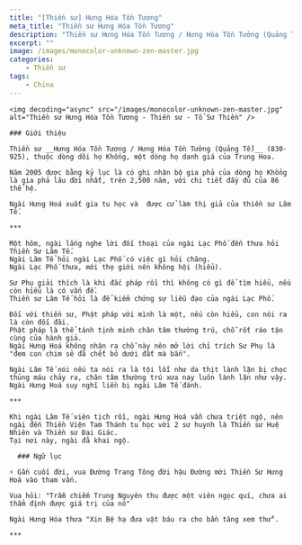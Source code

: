 ```yaml
---
title: "[Thiền sư] Hưng Hóa Tồn Tương"
meta_title: "Thiền sư Hưng Hóa Tồn Tương"
description: "Thiền sư Hưng Hóa Tồn Tương / Hưng Hóa Tồn Tưởng (Quảng Tế)"
excerpt: ""
image: /images/monocolor-unknown-zen-master.jpg
categories:
    - Thiền sư
tags:
    - China
---
```


<div className="grid xl:grid-cols-8 lg:grid-cols-8 md:grid-cols-2 sm:grid-cols-2 xs:grid-cols-1 gap-8 bg-body dark:bg-darkmode-body">

  <div className="lg:col-span-3 md:col-span-1">

    <img decoding="async" src="/images/monocolor-unknown-zen-master.jpg" alt="Thiền sư Hưng Hóa Tồn Tương - Thiền sư - Tổ Sư Thiền" />

    ### Giới thiệu

    Thiền sư __Hưng Hóa Tồn Tương / Hưng Hóa Tồn Tưởng (Quảng Tế)__ (830-925), thuộc dòng dõi họ Khổng, một dòng họ danh giá của Trung Hoa.

    Năm 2005 được bằng kỷ lục là có ghi nhận bộ gia phả của dòng họ Khổng là gia phả lâu đời nhất, trên 2,500 năm, với chi tiết đầy đủ của 86 thế hệ.

    Ngài Hưng Hoá xuất gia tu học và  được cử làm thị giả của thiền sư Lâm Tế.

    ***

    Một hôm, ngài lắng nghe lời đối thoại của ngài Lạc Phố đến thưa hỏi Thiền Sư Lâm Tế.
    Ngài Lâm Tể hỏi ngài Lạc Phố có việc gì hỏi chăng.
    Ngài Lạc Phố thưa, mới thọ giới nên không hội (hiểu).

    Sư Phụ giải thích là khi đắc pháp rồi thì không có gì để tìm hiểu, nếu còn hiểu là có vấn đề.
    Thiền sư Lâm Tế hỏi là để kiểm chứng sự liễu đạo của ngài Lạc Phố.

    Đối với thiền sư, Phật pháp với mình là một, nếu còn hiểu, con nói ra là còn đối đãi.
    Phật pháp là thể tánh tịnh minh chân tâm thường trú, chỗ rốt ráo tận cùng của hành giả.
    Ngài Hưng Hoá không nhận ra chỗ này nên mở lời chỉ trích Sư Phụ là "đem con chim sẻ đã chết bỏ dưới đất mà bắn".

    Ngài Lâm Tế nói nếu ta nói ra là tội lỗi như da thịt lành lặn bị chọc thủng máu chảy ra, chân tâm thường trú xưa nay luôn lành lặn như vậy.
    Ngài Hưng Hoá suy nghĩ liền bị ngài Lâm Tế đánh.

    ***

    Khi ngài Lâm Tế viên tịch rồi, ngài Hưng Hoá vẫn chưa triệt ngộ, nên ngài đến Thiền Viện Tam Thánh tu học với 2 sư huynh là Thiền sư Huệ Nhiên và Thiền sư Đại Giác.
    Tại nơi này, ngài đã khai ngộ.

  </div>

  <div className="lg:col-span-5 md:col-span-1">

      ### Ngữ lục

    ⚡️ Gần cuối đời, vua Đường Trang Tông đời hậu Đường mời Thiền Sư Hưng Hoá vào tham vấn.

    Vua hỏi: "Trẫm chiếm Trung Nguyên thu được một viên ngọc quí, chưa ai thẩm định được giá trị của nó"

    Ngài Hưng Hóa thưa "Xin Bệ hạ đưa vật báu ra cho bần tăng xem thử".

    ***

  </div>

</div>
